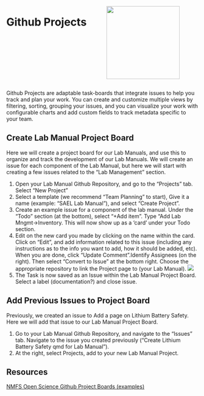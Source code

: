 ::: columns
::: {.column width="50%"}

# Github Projects 

::: 
::: {.column width="50%"}

![](images/githubProjects.png){width=2in}

:::
:::

Github Projects are adaptable task-boards that integrate issues to help you track and plan your work. You can create and customize multiple views by filtering, sorting, grouping your issues, and you can visualize your work with configurable charts and add custom fields to track metadata specific to your team. 


## Create Lab Manual Project Board
Here we will create a project board for our Lab Manuals, and use this to organize and track the development of our Lab Manuals. We will create an issue for each component of the Lab Manual, but here we will start with creating a few issues related to the "Lab Management" section.

1. Open your Lab Manual Github Repository, and go to the "Projects" tab. Select "New Project"
2. Select a template (we recommend "Team Planning" to start), Give it a name (example: "SAEL Lab Manual"), and select "Create Project".
3. Create an example issue for a component of the lab manual. Under the "Todo" section (at the bottom), select "+Add item". Type "Add Lab Mngmt->Inventory. This will now show up as a 'card' under your Todo section. 
4. Edit on the new card you made by clicking on the name within the card. Click on "Edit", and add information related to this issue (including any instructions as to the info you want to add, how it should be added, etc). When you are done, click "Update Comment".Identify Assignees (on the right). Then select "Convert to Issue" at the bottom right. Choose the appropriate repository to link the Project page to (your Lab Manual).
![](images/addProjectTask.jpg)
5. The Task is now saved as an Issue within the Lab Manual Project Board. Select a label (documentation?) and close issue. 

## Add Previous Issues to Project Board
Previously, we created an issue to Add a page on Lithium Battery Safety. Here we will add that issue to our Lab Manual Project Board. 

1. Go to your Lab Manual Github Repository, and navigate to the "Issues" tab. Navigate to the issue you created previously ("Create Lithium Battery Safety qmd for Lab Manual").
2. At the right, select Projects, add to your new Lab Manual Project. 



## Resources
[NMFS Open Science Github Project Boards (examples)](https://nmfs-opensci.github.io/ResourceBook/content/project_management/github_project_boards.html)
